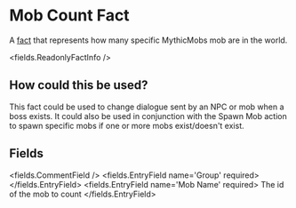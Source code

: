 
# Mob Count Fact

A [fact](/docs/facts) that represents how many specific MythicMobs mob are in the world.

<fields.ReadonlyFactInfo />

## How could this be used?

This fact could be used to change dialogue sent by an NPC or mob when a boss exists. It could also be used in conjunction with the Spawn Mob action to spawn specific mobs if one or more mobs exist/doesn't exist.


## Fields

<fields.CommentField />
<fields.EntryField name='Group' required>
</fields.EntryField>
<fields.EntryField name='Mob Name' required>
     The id of the mob to count
</fields.EntryField>
